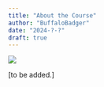 ```yaml
---
title: "About the Course"
author: "BuffaloBadger"
date: "2024-?-?"
draft: true
---
```


![](path_to_photo)

[to be added.]
